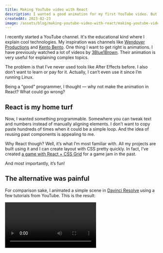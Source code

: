 ```yaml
---
title: Making YouTube video with React
description: I wanted a good animation for my first YouTube video. But with no experience with tools like After Effects, what can I do? React JS to the rescue!
createdAt: 2023-02-23
image: /assets/blog/making-youtube-video-with-react/making-youtube-video-with-react.png
---
```


I recently started a YouTube channel. It's the educational kind where I explain cool technologies. My inspiration was channels like [Wendover Productions](https://www.youtube.com/@Wendoverproductions) and [Kento Bento](https://www.youtube.com/@KentoBento). One thing I want to get right is animations. I have previously watched a lot of videos by [3Blue1Brown](https://www.youtube.com/@3blue1brown). Their animation is very useful for explaining complex topics.

The problem is that I’ve never used tools like After Effects before. I also don’t want to learn or pay for it. Actually, I can’t even use it since I’m running Linux.

Being a “good” programmer, I thought — why not make the animation in React? What could go wrong?

## React is my home turf

Now, I wanted something programmable. Somewhere you can tweak text and numbers instead of manually aligning elements. I don’t want to copy paste hundreds of times when it could be a simple loop. And the idea of reusing past components is appealing to me.

Why React though? Well, it’s what I’m most familiar with. All my projects are built using it and I can create layout with CSS pretty quickly. In fact, I’ve created [a game with React + CSS Grid](https://github.com/Vija02/LD39) for a game jam in the past.

And most importantly, it’s fun!

## The alternative was painful

For comparison sake, I animated a simple scene in [Davinci Resolve](https://www.blackmagicdesign.com/products/davinciresolve/) using a few tutorials from YouTube. This is the result:

<Video src="/assets/blog/making-youtube-video-with-react/davinci-anim.mp4" />

That’s it. But for such a simple scene, it was a major pain to create. Here’s what the node graph looks like. Even worse, if I want to change a group of items slightly, I have to update them separately.

![Davinci Resolve Node Graph](/assets/blog/making-youtube-video-with-react/davinci-node-graph.png)

## First scene concept

I had an image of what I wanted to illustrate. [The video](https://www.youtube.com/watch?v=kOjgPTj9MKM) is about how the PS3 was used as a supercomputer. For that, a bunch of them were clustered into a single machine. I wanted to show how many PS3s were actually used. Showing a number is fine but I also wanted to show each physical machine.

First, a single PS3 would appear, then a few dozen, then hundreds and then to its final amount. All while animating the previous ones to its new position. Here’s the result:

<Video src="/assets/blog/making-youtube-video-with-react/ps3-result.mp4" />

## The project setup

To bootstrap the project, I used Next.js. This part doesn’t matter much. But its file based routing is convenient for separating different scenes. I can just create a new file for each scene.

### Animating Library

While researching for this, I had an idea of scenes I want to make. For example: Graphs, Pie charts and **illustrating how a CPU work** with simple boxes. One of the idea of using React is to leverage its large amount of open source library.

However, It turns out that most packages don’t handle animation very well. And if it has any, it’s likely not configurable. So I began looking for animation library and came across Anime.js.

[Anime.js](https://animejs.com/) is great because I can simply define the initial state and the goal. Anime.js will handle everything in between.

Here’s a snippet of the final code:

![PS3 Animation Code](/assets/blog/making-youtube-video-with-react/ps3-code.jpg)

There are some maths involved to calculate where each PS3 image should go. However, the animation calculation is all done by Anime.js. Not bad.

### Recording & Exporting

Now the harder part is finding a way to record and export the animation. I wanted to automate this process. Recording my screen sounded like a very crude way of doing this. Ideally, it should take its time to render each frame as it needs and create an mp4 file. This is so that:

- Even if the animation doesn’t run smoothly on my machine, it still will show up smooth on the recording
- The resolution will be correct. My screen is HD so I can capture that but what if I want a larger resolution? Recording this way would also take a whole monitor which is annoying.

## Problems and Iterations

**rrweb + rrvideo**

In the end, I had to experiment quite a few times. First, I tried using [rrweb](https://github.com/rrweb-io/rrweb) since it was something that was already on my radar. The idea is I would record using that and convert it into video using [rrvideo](https://github.com/rrweb-io/rrvideo).

This approach was… alright. It’s an alternative to recording my screen. The advantage is that rrvideo spawns a separate chrome instance (through puppeteer). This allows the recording to run headlessly.

The disadvantage is it brings a bunch of complexity to an otherwise simple task. The initial recording step is also an unnecessary process.

**Canvas w/ paper.js**

The previous Anime.js with HTML+CSS approach worked with a few elements. But it didn’t run very well once I added hundreds of images. Each PS3 was an image and rendering a thousand of them was not great for performance. I wasn’t able to get it running at 30 fps for the whole sequence.

To solve that issue, I searched for some solutions using canvas. I didn’t want to work with pure canvas so after doing some research, I settled with [paper.js](https://github.com/paperjs/paper.js).

Using paper.js was convenient because it allows me to reuse the Anime.js logic I have previously written. Instead of modifying the DOM element directly, I modified it to update a JSON object. Then I use that object to update the canvas every tick.

It’s not very elegant but it worked so good enough!

![Canvas Draw Code](/assets/blog/making-youtube-video-with-react/canvas-draw.jpg)

**Canvas Capturing**

I also tried to find a better recording method. Since I’m now using canvas, there are some solutions to recording that seemed quite elegant. For example, paper.js uses `requestAnimationFrame` to achieve its smooth animation. There are libraries like [ccapture.js](https://github.com/spite/ccapture.js/) that hooks into the various methods like `requestAnimationFrame` and `setInterval`, allowing it to render each frame separately.

Using this approach works but it was quite troublesome to get working. For example, the animation loop needs to be started before recording starts. This is quite annoying to deal with. It also means that it’s not possible to add a delay between animation easily.

**Recording manually was a good enough solution**

With that problem in the way, I decided to record the screen manually instead. For this, running a simple `ffmpeg` command was good enough to get the results I wanted. You can see the results on the 2nd video above.

## Utilizing other React libraries

The next scene I had in mind was an animated pie chart. There are so many charting libraries around that I was sure one of it would fit my needs. The pie chart below was rendered using [recharts](https://github.com/recharts/recharts), utilizing its mount animation. To get the results, I recorded my screen like the first scene.

<Video src="/assets/blog/making-youtube-video-with-react/pie-result.mp4" />

## The actually useful animation!

And finally, the reason I wanted my videos to be animated in the first place. Below is a simple illustration of the difference between how the CPU processes data compared to the GPU. It helps to illustrate the point instead of simply saying it in words.

<Video src="/assets/blog/making-youtube-video-with-react/cpugpu-result.mp4" />

For this scene, I decided to research for other ways to achieve this. The Anime.js method was decent but it was rather clunky particularly in terms of timing it. Meanwhile the canvas method was performant but I’d rather use a “proper” tool if I can’t leverage React’s tooling or even CSS.

## Target based animation

A bit more research led me to [Framer Motion](https://www.framer.com/motion/). I’ve actually heard about the library in the past. I hadn’t used it since I never needed it. But I did experience it through other libraries like the excellent [Chakra UI](https://chakra-ui.com/) library.

Like to Anime.js, Framer motion lets you define the end result you wanted. The library will then handle the animation part. However, Framer motion has the added benefit of having a nicer workflow. It’s all directly in React. In my React code, I can simply define what to render depending on a state. Then, I can play around with the state to change between scenes. Framer motion will handle the rest.

After hooking the state value to key press events, I can control when I want to transition with a button press. This also allows me to match the animation with my video.

Below is how the white blocks in my video that flow between the RAM and GPU is defined. Isn’t it nice? To start the animation I only need to render it. In this case, incrementing the `variant` counter.

![Framer Motion Code](/assets/blog/making-youtube-video-with-react/framer-motion-code.jpg)

### CSS layout animation

Another added benefit of Framer Motion is its layout animation capabilities. With Anime.js, I’m limited to animating linear values. But what if I added a new element or changed a flexbox property? It wouldn’t work at all. Thankfully, Framer Motion handles this use-case nicely.

### Transparency is a chore to deal with

So that was the stack that I used for the rest of the animation. There are other details and methods that I had to deal with in the making of this video. Many of them are omitted since they never went anywhere.

But one detail I had to work around is transparency. To get it working, I set the animation to have a green background. In Davinci Resolve, I can then mask/key the background away. This worked but it limited the colors I could use on my animation.

## Should you do it?

Probably not. I’m sure there are good ways of doing this without code. Though I can’t recommend any since I’ve never tried them. But if you are someone who managed to read this far, then you're probably savvy enough to do something like this!

## Future solution

Now that I’m planning for a second video, there are other stuff that I’d like to try. For example: [Motion Canvas](https://motioncanvas.io/). This tool is authored by someone who was looking for something similar to me. He actually has a whole video explaining the tool. It included various feature like timing the animation with audio and rendering it per frame. It also renders the animation as an image sequence. I’m assuming this would solve the transparency problem nicely.

If you know other tools that solves this in a good way, do let me know!

---

That's it for now. If you’re interested in the final video, you can watch it here: [https://www.youtube.com/watch?v=kOjgPTj9MKM](https://www.youtube.com/watch?v=kOjgPTj9MKM&t=62s). If you like this article, you might like the contents of the video too.
